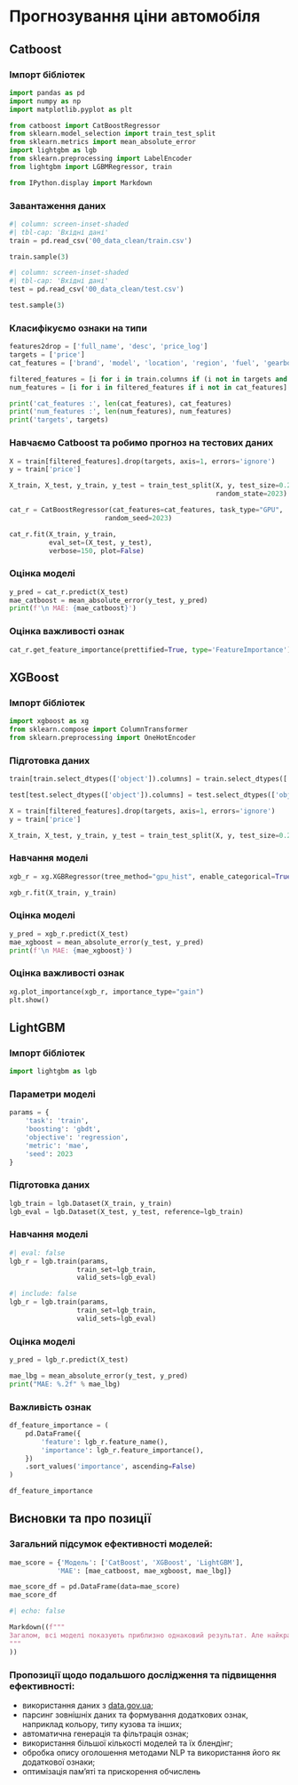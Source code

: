 # Прогнозування ціни автомобіля

## Catboost

### Імпорт бібліотек

```python
import pandas as pd
import numpy as np
import matplotlib.pyplot as plt

from catboost import CatBoostRegressor
from sklearn.model_selection import train_test_split
from sklearn.metrics import mean_absolute_error
import lightgbm as lgb
from sklearn.preprocessing import LabelEncoder
from lightgbm import LGBMRegressor, train

from IPython.display import Markdown
```

### Завантаження даних

```python
#| column: screen-inset-shaded
#| tbl-cap: 'Вхідні дані'
train = pd.read_csv('00_data_clean/train.csv')

train.sample(3)
```

```python
#| column: screen-inset-shaded
#| tbl-cap: 'Вхідні дані'
test = pd.read_csv('00_data_clean/test.csv')

test.sample(3)
```

### Класифікуємо ознаки на типи
```python
features2drop = ['full_name', 'desc', 'price_log']
targets = ['price']
cat_features = ['brand', 'model', 'location', 'region', 'fuel', 'gearbox', 'drive', 'accident', 'vin']

filtered_features = [i for i in train.columns if (i not in targets and i not in features2drop)]
num_features = [i for i in filtered_features if i not in cat_features]

print('cat_features :', len(cat_features), cat_features)
print('num_features :', len(num_features), num_features)
print('targets', targets)
```

### Навчаємо Catboost та робимо прогноз на тестових даних
```python
X = train[filtered_features].drop(targets, axis=1, errors='ignore')
y = train['price']

X_train, X_test, y_train, y_test = train_test_split(X, y, test_size=0.2, 
                                                    random_state=2023)
```

```python
cat_r = CatBoostRegressor(cat_features=cat_features, task_type="GPU",
                        random_seed=2023)

cat_r.fit(X_train, y_train, 
          eval_set=(X_test, y_test),
          verbose=150, plot=False)
```

### Оцінка моделі
```python
y_pred = cat_r.predict(X_test)
mae_catboost = mean_absolute_error(y_test, y_pred)
print(f'\n MAE: {mae_catboost}')
```

### Оцінка важливості ознак
```python
cat_r.get_feature_importance(prettified=True, type='FeatureImportance')
```

## XGBoost

### Імпорт бібліотек
```python
import xgboost as xg
from sklearn.compose import ColumnTransformer
from sklearn.preprocessing import OneHotEncoder
```

### Підготовка даних
```python
train[train.select_dtypes(['object']).columns] = train.select_dtypes(['object']).apply(lambda x: x.astype('category'))

test[test.select_dtypes(['object']).columns] = test.select_dtypes(['object']).apply(lambda x: x.astype('category'))

X = train[filtered_features].drop(targets, axis=1, errors='ignore')
y = train['price']

X_train, X_test, y_train, y_test = train_test_split(X, y, test_size=0.2, random_state=2023)
```

### Навчання моделі
```python
xgb_r = xg.XGBRegressor(tree_method="gpu_hist", enable_categorical=True, seed=2023)

xgb_r.fit(X_train, y_train)
```

### Оцінка моделі
```python
y_pred = xgb_r.predict(X_test)
mae_xgboost = mean_absolute_error(y_test, y_pred)
print(f'\n MAE: {mae_xgboost}')
```

### Оцінка важливості ознак
```python
xg.plot_importance(xgb_r, importance_type="gain")
plt.show()
```

## LightGBM

### Імпорт бібліотек
```python
import lightgbm as lgb
```

### Параметри моделі
```python
params = {
    'task': 'train', 
    'boosting': 'gbdt',
    'objective': 'regression',
    'metric': 'mae',
    'seed': 2023
}
```

### Підготовка даних
```python
lgb_train = lgb.Dataset(X_train, y_train)
lgb_eval = lgb.Dataset(X_test, y_test, reference=lgb_train)
```

### Навчання моделі
```python
#| eval: false
lgb_r = lgb.train(params,
                 train_set=lgb_train,
                 valid_sets=lgb_eval)
```

```python
#| include: false
lgb_r = lgb.train(params,
                 train_set=lgb_train,
                 valid_sets=lgb_eval)
```

### Оцінка моделі
```python
y_pred = lgb_r.predict(X_test)

mae_lbg = mean_absolute_error(y_test, y_pred)
print("MAE: %.2f" % mae_lbg)
```

### Важливість ознак
```python
df_feature_importance = (
    pd.DataFrame({
        'feature': lgb_r.feature_name(),
        'importance': lgb_r.feature_importance(),
    })
    .sort_values('importance', ascending=False)
)

df_feature_importance
```

## Висновки та про позиції
### Загальний підсумок ефективності моделей:
```python
mae_score = {'Модель': ['CatBoost', 'XGBoost', 'LightGBM'],
            'MAE': [mae_catboost, mae_xgboost, mae_lbg]}

mae_score_df = pd.DataFrame(data=mae_score)
mae_score_df
```

```python
#| echo: false

Markdown((f"""
Загалом, всі моделі показують приблизно однаковий результат. Але найкращий результат показав `LightGBM` з показником {round(mae_lbg, 2)}. Ймовірно це пов'язано з тим, що модель змогла краще оцінити важливість ознак, особливо `model` та `brand`.
"""
))
```

### Пропозиції щодо подальшого дослідження та підвищення ефективності:

- використання даних з [data.gov.ua](https://data.gov.ua/);
- парсинг зовнішніх даних та формування додаткових ознак, наприклад кольору, типу кузова та інших;
- автоматична генерація та фільтрація ознак;
- використання більшої кількості моделей та їх блендінг;
- обробка опису оголошення методами NLP та використання його як додаткової ознаки;
- оптимізація пам'яті та прискорення обчислень